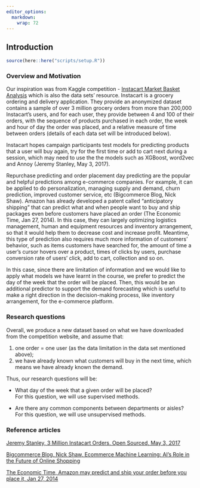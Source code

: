 ```yaml
---
editor_options: 
  markdown: 
    wrap: 72
---
```


## **Introduction**

```r
source(here::here("scripts/setup.R"))
```

### **Overview and Motivation**

Our inspiration was from Kaggle competition - [Instacart Market Basket
Analysis](https://www.kaggle.com/competitions/instacart-market-basket-analysis/overview)
which is also the data sets' resource. Instacart is a grocery ordering
and delivery application. They provide an anonymized dataset contains a
sample of over 3 million grocery orders from more than 200,000
Instacart's users, and for each user, they provide between 4 and 100 of
their orders, with the sequence of products purchased in each order, the
week and hour of day the order was placed, and a relative measure of
time between orders (details of each data set will be introduced below).

Instacart hopes campaign participants test models for predicting
products that a user will buy again, try for the first time or add to
cart next during a session, which may need to use the the models such as
XGBoost, word2vec and Annoy (Jeremy Stanley, May 3, 2017).

Repurchase predicting and order placement day predicting are the popular
and helpful predictions among e-commerce companies. For example, it can be 
applied to do personalization,  managing supply and demand, churn prediction, 
improved customer service, etc (Bigcommerce Blog, Nick Shaw).  Amazon
has already developed a patent called "anticipatory shipping" that can
predict what and when people want to buy and ship packages even before
customers have placed an order (The Economic Time, Jan 27, 2014). In this case, 
they can largely optimizing logistics management, human and equipment resources and
inventory arrangement, so that it would help them to decrease cost and
increase profit. Meantime, this type of prediction also requires much
more information of customers' behavior, such as items customers have
searched for, the amount of time a user's cursor hovers over a product,
times of clicks by users, purchase conversion rate of users' click, add
to cart, collection and so on.

In this case, since there are limitation of information and we would
like to apply what models we have learnt in the course, we prefer to
predict the day of the week that the order will be placed. Then, this
would be an additional predictor to support the demand forecasting which
is useful to make a right direction in the decision-making process, like
inventory arrangement, for the e-commerce platform.

### **Research questions**

Overall, we produce a new dataset based on what we have downloaded from
the competition website, and assume that:

1.  one order = one user (as the data limitation in the data set
    mentioned above);\
2.  we have already known what customers will buy in the next time,
    which means we have already known the demand.

Thus, our research questions will be:

-   What day of the week that a given order will be placed?\
    For this question, we will use supervised methods.         

-   Are there any common components between departments or aisles?\
    For this question, we will use unsupervised methods.                  

### **Reference articles**

[Jeremy Stanley, 3 Million Instacart Orders, Open Sourced, May 3, 2017
](https://tech.instacart.com/3-million-instacart-orders-open-sourced-d40d29ead6f2)   

[Bigcommerce Blog, Nick Shaw, Ecommerce Machine Learning: AI's Role in the Future of Online
Shopping](https://www.bigcommerce.com/blog/ecommerce-machine-learning/#machine-learning-has-developed-over-the-years)   

[The Economic Time, Amazon may predict and ship your order before you place
it, Jan 27, 2014](https://economictimes.indiatimes.com/tech/internet/amazon-may-predict-and-ship-your-order-before-you-place-it/articleshow/29445699.cms)   


